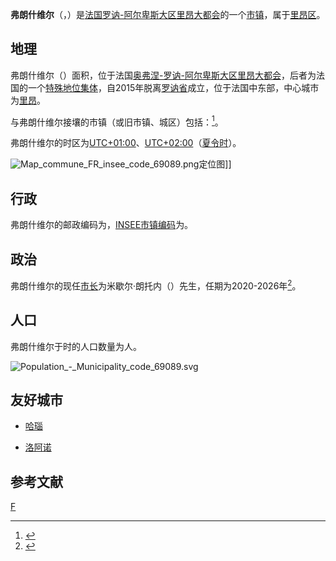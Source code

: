 {{noteTA|G1=法国地名}}
{{Infobox French commune
| name                  = 弗朗什维尔
| native name           = Francheville
| arrondissement        = [[里昂区|里昂区]]
}}
'''弗朗什维尔'''（{{lang-fr|Francheville}}，{{IPA-fr|fʁɑ̃ʃvil|-|Fr-Paris--Francheville.ogg}}）是[[法国|法国]][[罗讷-阿尔卑斯大区|罗讷-阿尔卑斯大区]][[里昂大都会|里昂大都会]]的一个[[市镇_(法国)|市镇]]，属于[[里昂区|里昂区]]。

== 地理 ==
弗朗什维尔（{{wikidata|property|linked|P625}}）面积{{wikidata|properties|P2046}}，位于法国[[奥弗涅-罗讷-阿尔卑斯大区|奥弗涅-罗讷-阿尔卑斯大区]][[里昂大都会|里昂大都会]]，后者为法国的一个[[特殊地位集体|特殊地位集体]]，自2015年脱离[[罗讷省|罗讷省]]成立，位于法国中东部，中心城市为[[里昂|里昂]]。

与弗朗什维尔接壤的市镇（或旧市镇、城区）包括：{{Wikidata|properties|linked|P47}}<ref name="geo">{{Cite web|url=https://www.geoportail.gouv.fr/carte|title=Carte|accessdate=2020-03-22|author=Géoportail|language=fr|publisher=Géoportail|archive-date=2017-01-29|archive-url=https://web.archive.org/web/20170129154129/https://www.geoportail.gouv.fr/carte/|dead-url=no}}</ref>。

弗朗什维尔的时区为[[UTC+01:00|UTC+01:00]]、[[UTC+02:00|UTC+02:00]]（[[夏时制|夏令时]]）。

[[File:Map_commune_FR_insee_code_69089.png|thumb]]定位图]]{{Clear|left}}
== 行政 ==
弗朗什维尔的邮政编码为{{wikidata|properties|P281}}，[[法国国家统计与经济研究所|INSEE市镇编码]]为{{wikidata|properties|P374}}。

== 政治 ==
弗朗什维尔的现任[[市长_(法国)|市长]]为米歇尔·朗托内（{{lang|fr|Michel Rantonnet}}）先生，任期为2020-2026年<ref>{{cite web|title=Répertoire national des élus: les maires|url=https://www.data.gouv.fr/fr/datasets/r/2876a346-d50c-4911-934e-19ee07b0e503|website=data.gouv.fr, Plateforme ouverte des données publiques françaises|date=2 December 2020|access-date=7 December 2020|language=fr|archive-date=2020-12-17|archive-url=https://web.archive.org/web/20201217105527/https://www.data.gouv.fr/fr/datasets/r/2876a346-d50c-4911-934e-19ee07b0e503|dead-url=no}}</ref>。

== 人口 ==
弗朗什维尔于{{wikidata|qualifier|P1082|P585}}时的人口数量为{{wikidata|property|raw|P1082}}人。

[[File:Population_-_Municipality_code_69089.svg|thumb]]{{Clear|left}}
== 友好城市 ==
* {{GER}} [[哈瑙|哈瑙]]
* {{ITA}} [[洛阿诺|洛阿诺]]

== 参考文献 ==
{{Reflist}}

{{里昂大都会市镇}}
[[Category:里昂大都会市镇|F]]